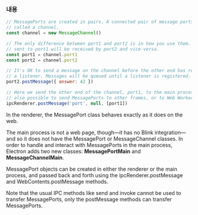 ### 내용

```javascript
// MessagePorts are created in pairs. A connected pair of message ports is
// called a channel.
const channel = new MessageChannel()

// The only difference between port1 and port2 is in how you use them. Messages
// sent to port1 will be received by port2 and vice-versa.
const port1 = channel.port1
const port2 = channel.port2

// It's OK to send a message on the channel before the other end has registered
// a listener. Messages will be queued until a listener is registered.
port2.postMessage({ answer: 42 })

// Here we send the other end of the channel, port1, to the main process. It's
// also possible to send MessagePorts to other frames, or to Web Workers, etc.
ipcRenderer.postMessage('port', null, [port1])
```

In the renderer, the MessagePort class behaves exactly as it does on the web. 

The main process is not a web page, though—it has no Blink integration—and so it does not have the MessagePort or MessageChannel classes. In order to handle and interact with MessagePorts in the main process, Electron adds two new classes: **MessagePortMain** and **MessageChannelMain**.

MessagePort objects can be created in either the renderer or the main process, and passed back and forth using the ipcRenderer.postMessage and WebContents.postMessage methods.

Note that the usual IPC methods like send and invoke cannot be used to transfer MessagePorts, only the postMessage methods can transfer MessagePorts.